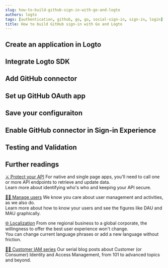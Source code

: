 ```yaml
---
slug: how-to-build-github-sign-in-with-go-and-logto
authors: logto
tags: [authentication, github, go, go, social-sign-in, sign-in, login]
title: How to build GitHub sign-in with Go and Logto
---
```


<!--
  We have to divide templates into sections because imported mdx will not show in the TOC.
  There's no way to customize TOC either. :-)

  @see https://github.com/facebook/docusaurus/issues/3915
-->



<!-- truncate -->

<Intro connector={connector} sdk="Go" link="https://go.dev/" />

## Create an application in Logto

<CreateApplication type="Traditional Web" framework="undefined" />

## Integrate Logto SDK

<IntegrateSdk />

## Add GitHub connector

<AddSocialConnector connector={connector} />

## Set up GitHub OAuth app

<ConnectorGuide />

## Save your configuraiton

<SaveYourConfiguration connector={connector} />

## Enable GitHub connector in Sign-in Experience

<EnableSocialConnector connector={connector} />

## Testing and Validation

<TestingAndValidation connector={connector} sdk="Go" />

## Further readings

[⚔️ Protect your API](/docs/recipes/protect-your-api/) For native and single page apps, you'll need to call one or more API endpoints to retrieve and update data.<br/>
Learn more about identifying who's who and keeping your API secure.

[🧑‍🚀 Manage users](/docs/recipes/manage-users/) We know you care about user management and activities, as we also do.<br/>
Learn more about how to know your users and see the figures like DAU and MAU graphically.

[🌐 Localization](/docs/recipes/customize-sie/localized-language) From one regional business to a global corporate, the willingness to offer the best user experience won't change.<br/>
You can change current language phrases or add a new language without friction.

[🧑‍🎓 Customer IAM series](/blog/tags/ciam) Our serial blog posts about Customer (or Consumer) Identity and Access Management, from 101 to advanced topics and beyond.
